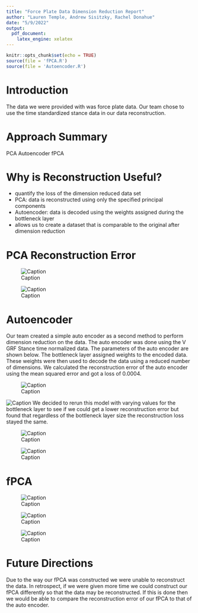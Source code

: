 ```yaml
---
title: "Force Plate Data Dimension Reduction Report"
author: "Lauren Temple, Andrew Sisitzky, Rachel Donahue"
date: "5/9/2022"
output: 
  pdf_document:
    latex_engine: xelatex
---
```


```r
knitr::opts_chunk$set(echo = TRUE)
source(file = 'fPCA.R')
source(file = 'Autoencoder.R')
```

\newpage

# Introduction

The data we were provided with was force plate data. Our team chose to use the time standardized stance data in our data reconstruction. 

# Approach Summary

PCA
Autoencoder
fPCA


# Why is Reconstruction Useful?

- quantify the loss of the dimension reduced data set
- PCA: data is reconstructed using only the specified principal components
- Autoencoder: data is decoded using the weights assigned during the bottleneck layer
- allows us to create a dataset that is comparable to the original after dimension reduction

# PCA Reconstruction Error

![Caption](Images/pca_scree.png)

![Caption](Images/pca_loss.png)


# Autoencoder

Our team created a simple auto encoder as a second method to perform dimension reduction on the data. The auto encoder was done using the V GRF Stance time normalized data. The parameters of the auto encoder are shown below. The bottleneck layer assigned weights to the encoded data. These weights were then used to decode the data using a reduced number of dimensions. We calculated the reconstruction error of the auto encoder using the mean squared error and got a loss of 0.0004.

![Caption](Images/model_layers.jpg)

![Caption](Images/model_loss.jpg)
We decided to rerun this model with varying values for the bottleneck layer to see if we could get a lower reconstruction error but found that regardless of the bottleneck layer size the reconstruction loss stayed the same.

![Caption](Images/modelk_param.jpg)

![Caption](Images/modelk_loss.jpg)

# fPCA

![Caption](Images/pca_vgrf.png)

![Caption](Images/pca_ml.png)

![Caption](Images/pca_ap.png)

# Future Directions

Due to the way our fPCA was constructed we were unable to reconstruct the data. In retrospect, if we were given more time we could construct our fPCA differently so that the data may be reconstructed. If this is done then we would be able to compare the reconstruction error of our fPCA to that of the auto encoder.